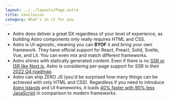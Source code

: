 ```yaml
---
layout: ../../layouts/Page.astro
title: Conclusion
category: What's in it for you
---
```


-   Astro does deliver a great DX regardless of your level of experience, as building Astro components only really requires HTML and CSS.
-   Astro is UI-agnostic, meaning you can **BYOF** it and bring your own framework. They have official support for React, Preact, Solid, Svelte, Vue, and Lit. You can even mix and match different frameworks.
-   Astro shines with statically generated content. Even if there is no [SSR or ISR like Next.js](https://nextjs.org/docs/basic-features/data-fetching/overview), Astro is considering per-page support for SSR in their [2022 Q4 roadmap](https://github.com/withastro/rfcs/discussions/302).
-   Astro can ship ZERO JS (you'd be surprised how many things can be achieved with only HTML and CSS). Regardless if you need to introduce [Astro Islands](https://docs.astro.build/en/concepts/islands/) and UI frameworks, it loads [40% faster with 90% less JavaScript](https://twitter.com/t3dotgg/status/1437195415439360003) in comparison to modern frameworks.
